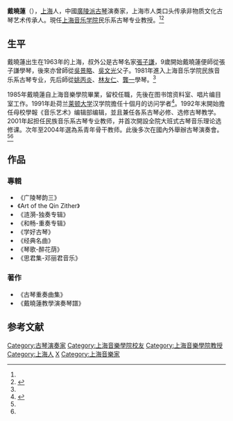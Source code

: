 '''戴曉蓮'''（{{bd|1963年}}），[[上海|上海]]人，中國[[廣陵琴派|廣陵派]][[古琴|古琴]]演奏家，上海市人类口头传承非物质文化古琴艺术传承人。現任[[上海音乐学院|上海音乐学院]]民乐系古琴专业教授。<ref name="上音"/><ref name="古曲網">{{Cite web|url=http://info.guqu.net/guqindashi/20060729164608_531.html|title=新一代古琴演奏家戴晓莲|accessdate=2014-07-12|work=|publisher=中國古曲網|date=2006-07-29|archive-date=2019-09-18|archive-url=https://web.archive.org/web/20190918064250/http://info.guqu.net/guqindashi/20060729164608_531.html|dead-url=no}}</ref>

==生平==
戴曉蓮出生在1963年的上海，叔外公是古琴名家[[張子謙|張子謙]]，9歲開始戴曉蓮便師從張子謙學琴，後來亦曾師從[[吳景略|吳景略]]、[[吳文光_(音樂家)|吳文光]]父子。1981年進入上海音乐学院民族音乐系古琴专业，先后師從[[姚丙炎|姚丙炎]]、[[林友仁|林友仁]]、[[龔一|龔一]]學琴。<ref name="古曲網"/>

1985年戴曉蓮自上海音樂學院畢業，留校任職，先後在图书馆资料室、唱片编目室工作。1991年赴荷兰[[莱顿大学|莱顿大学]]汉学院擔任十個月的访问学者<ref name="上音">{{Cite web|url=http://www.shcmusic.edu.cn/Html/yuanxi/mzyyx/teacherintro/26347489.html|title=戴晓莲|accessdate=2014-07-12|work=|publisher=上海音樂學院|archive-url=https://web.archive.org/web/20120615063140/http://www.shcmusic.edu.cn/html/yuanxi/mzyyx/teacherintro/26347489.html|archive-date=2012-06-15|dead-url=yes}}</ref>。1992年末開始擔任母校學報《音乐艺术》编辑部编辑，並且兼任各系古琴必修、选修古琴教学。2001年起担任民族音乐系古琴专业教师，并首次開設全院大班式古琴音乐理论选修课。次年至2004年選為系青年骨干教师。此後多次在國內外舉辦古琴演奏會。<ref name="上音"/><ref name="古曲網"/>

==作品==
===專輯===
*《广陵琴韵三》
*《Art of the Qin Zither》
*《涟漪-独奏专辑》
*《和畅-重奏专辑》
*《学好古琴》
*《经典名曲》
*《琴歌-醉花荫》
*《思君集-邓丽君音乐》
===著作===
*《古琴重奏曲集》
*《戴曉蓮教學演奏琴譜》

== 参考文献 ==
{{reflist}}

{{DEFAULTSORT:D}}
[[Category:古琴演奏家|Category:古琴演奏家]]
[[Category:上海音樂學院校友|Category:上海音樂學院校友]]
[[Category:上海音樂學院教授|Category:上海音樂學院教授]]
[[Category:上海人|Category:上海人]]
[[Category:戴姓|X]]
[[Category:上海音樂家|Category:上海音樂家]]